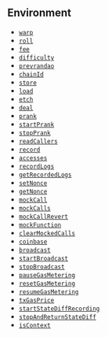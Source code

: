 ## Environment

- [`warp`](/reference/cheatcodes/warp.mdx)
- [`roll`](/reference/cheatcodes/roll.mdx)
- [`fee`](/reference/cheatcodes/fee.mdx)
- [`difficulty`](/reference/cheatcodes/difficulty.mdx)
- [`prevrandao`](/reference/cheatcodes/prevrandao.mdx)
- [`chainId`](/reference/cheatcodes/chain-id.mdx)
- [`store`](/reference/cheatcodes/store.mdx)
- [`load`](/reference/cheatcodes/load.mdx)
- [`etch`](/reference/cheatcodes/etch.mdx)
- [`deal`](/reference/cheatcodes/deal.mdx)
- [`prank`](/reference/cheatcodes/prank.mdx)
- [`startPrank`](/reference/cheatcodes/start-prank.mdx)
- [`stopPrank`](/reference/cheatcodes/stop-prank.mdx)
- [`readCallers`](/reference/cheatcodes/read-callers.mdx)
- [`record`](/reference/cheatcodes/record.mdx)
- [`accesses`](/reference/cheatcodes/accesses.mdx)
- [`recordLogs`](/reference/cheatcodes/record-logs.mdx)
- [`getRecordedLogs`](/reference/cheatcodes/get-recorded-logs.mdx)
- [`setNonce`](/reference/cheatcodes/set-nonce.mdx)
- [`getNonce`](/reference/cheatcodes/get-nonce.mdx)
- [`mockCall`](/reference/cheatcodes/mock-call.mdx)
- [`mockCalls`](/reference/cheatcodes/mock-calls.mdx)
- [`mockCallRevert`](/reference/cheatcodes/mock-call-revert.mdx)
- [`mockFunction`](/reference/cheatcodes/mock-function.mdx)
- [`clearMockedCalls`](/reference/cheatcodes/clear-mocked-calls.mdx)
- [`coinbase`](/reference/cheatcodes/coinbase.mdx)
- [`broadcast`](/reference/cheatcodes/broadcast.mdx)
- [`startBroadcast`](/reference/cheatcodes/start-broadcast.mdx)
- [`stopBroadcast`](/reference/cheatcodes/stop-broadcast.mdx)
- [`pauseGasMetering`](/reference/cheatcodes/pause-gas-metering.mdx)
- [`resetGasMetering`](/reference/cheatcodes/reset-gas-metering.mdx)
- [`resumeGasMetering`](/reference/cheatcodes/resume-gas-metering.mdx)
- [`txGasPrice`](/reference/cheatcodes/tx-gas-price.mdx)
- [`startStateDiffRecording`](/reference/cheatcodes/start-state-diff-recording.mdx)
- [`stopAndReturnStateDiff`](/reference/cheatcodes/stop-and-return-state-diff.mdx)
- [`isContext`](/reference/cheatcodes/is-context.mdx)
